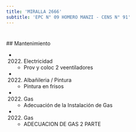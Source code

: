 ```yaml
---
title: 'MIRALLA 2666'
subtitle: 'EPC N° 09 HOMERO MANZI - CENS N° 91'
---
```


#


 ## Mantenimiento

*  (2022) Electricidad 
    + Prov y coloc 2 veentiladores

*  (2022) Albañileria / Pintura 
    + Pintura en frisos

*  (2022) Gas 
    + Adecuación de la Instalación de Gas

*  (2022) Gas 
    + ADECUACION DE GAS 2 PARTE



